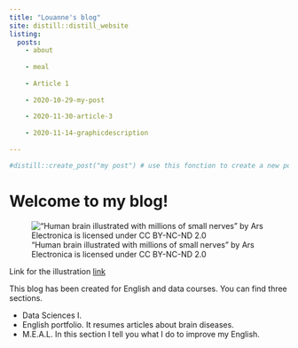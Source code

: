```yaml
---
title: "Louanne's blog"
site: distill::distill_website
listing: 
  posts:
    - about
    
    - meal
    
    - Article 1
    
    - 2020-10-29-my-post
    
    - 2020-11-30-article-3
    
    - 2020-11-14-graphicdescription
    
---
```


```r
#distill::create_post("my post") # use this fonction to create a new post
```

# Welcome to my blog!

!["Human brain illustrated with millions of small nerves" by Ars Electronica is licensed under CC BY-NC-ND 2.0](images/cerveau.jpg) 

Link for the illustration [link](https://search.creativecommons.org/photos/6980f97b-53a0-43ee-9552-3dafda431130)

This blog has been created for English and data courses. You can find three sections.

-	Data Sciences I. 
-	English portfolio. It resumes articles about brain diseases. 
-	M.E.A.L. In this section I tell you what I do to improve my English. 

